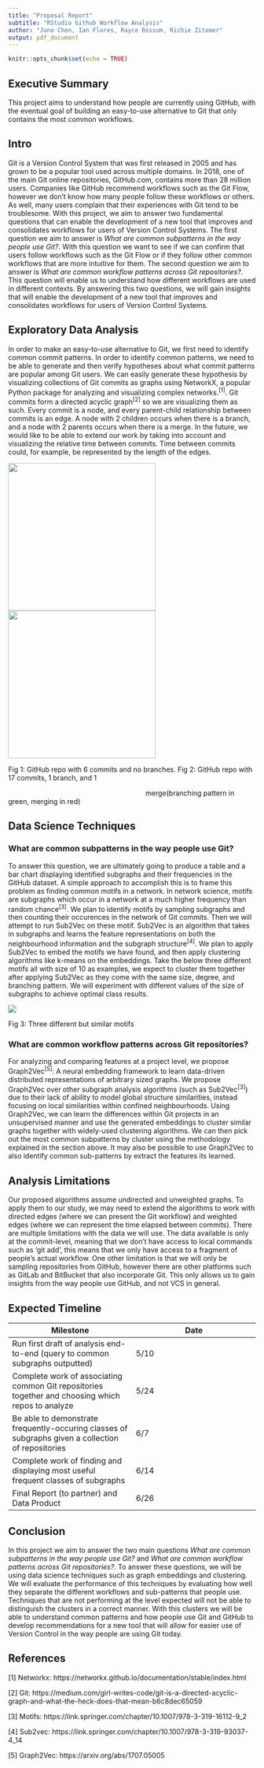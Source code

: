 ```yaml
---
title: "Proposal Report"
subtitle: "RStudio Github Workflow Analysis"
author: "Juno Chen, Ian Flores, Rayce Rossum, Richie Zitomer"
output: pdf_document
---
```


```r
knitr::opts_chunk$set(echo = TRUE)
```

## Executive Summary
This project aims to understand how people are currently using GitHub, with the eventual goal of building an easy-to-use alternative to Git that only contains the most common workflows.

## Intro
Git is a Version Control System that was first released in 2005 and has grown to be a popular tool used across multiple domains. In 2018, one of the main Git online repositories, GitHub.com, contains more than 28 million users. Companies like GitHub recommend workflows such as the Git Flow, however we don’t know how many people follow these workflows or others. As well, many users complain that their experiences with Git tend to be troublesome. With this project, we aim to answer two fundamental questions that can enable the development of a new tool that improves and consolidates workflows for users of Version Control Systems. The first question we aim to answer is *What are common subpatterns in the way people use Git?*. With this question we want to see if we can confirm that users follow workflows such as the Git Flow or if they follow other common workflows that are more intuitive for them. The second question we aim to answer is *What are common workflow patterns across Git repositories?*. This question will enable us to understand how different workflows are used in different contexts. By answering this two questions, we will gain insights that will enable the development of a new tool that improves and consolidates workflows for users of Version Control Systems.

## Exploratory Data Analysis
In order to make an easy-to-use alternative to Git, we first need to identify common commit patterns. In order to identify common patterns, we need to be able to generate and then verify hypotheses about what commit patterns are popular among Git users. We can easily generate these hypothesis by visualizing collections of Git commits as graphs using NetworkX, a popular Python package for analyzing and visualizing complex networks.<sup>[1]</sup>. Git commits form a directed acyclic graph<sup>[2]</sup> so we are visualizing them as such. Every commit is a node, and every parent-child relationship between commits is an edge. A node with 2 children occurs when there is a branch, and a node with 2 parents occurs when there is a merge. In the future, we would like to be able to extend our work by taking into account and visualizing the relative time between commits. Time between commits could, for example, be represented by the length of the edges.

![](imgs/git_repo_1.png){width=300px} ![](imgs/git_repo_2.png){width=300px}

Fig 1: GitHub repo with 6 commits and no branches.	Fig 2: GitHub repo with 17 commits, 1 branch, and 1 

&nbsp;&nbsp;&nbsp;&nbsp;&nbsp;&nbsp;&nbsp;&nbsp;&nbsp;&nbsp;&nbsp;&nbsp;&nbsp;&nbsp;&nbsp;&nbsp;&nbsp;&nbsp;&nbsp;&nbsp;&nbsp;&nbsp;&nbsp;&nbsp;&nbsp;&nbsp;&nbsp;&nbsp;&nbsp;&nbsp;&nbsp;&nbsp;&nbsp;&nbsp;&nbsp;&nbsp;&nbsp;&nbsp;&nbsp;&nbsp;&nbsp;&nbsp;&nbsp;&nbsp;&nbsp;&nbsp;&nbsp;&nbsp;&nbsp;&nbsp;&nbsp;&nbsp;&nbsp;&nbsp;&nbsp;&nbsp;&nbsp;&nbsp;&nbsp;&nbsp;&nbsp;&nbsp;&nbsp;&nbsp;&nbsp;&nbsp;&nbsp;&nbsp;&nbsp;&nbsp;&nbsp;merge(branching pattern in green, merging in red)

## Data Science Techniques

### What are common subpatterns in the way people use Git?
To answer this question, we are ultimately going to produce a table and a bar chart displaying identified subgraphs and their frequencies in the GitHub dataset. A simple approach to accomplish this is to frame this problem as finding common motifs in a network. In network science, motifs are subgraphs which occur in a network at a much higher frequency than random chance<sup>[3]</sup>. We plan to identify motifs by sampling subgraphs and then counting their occurences in the network of Git commits. Then we will attempt to run Sub2Vec on these motif. Sub2Vec is an algorithm that takes in subgraphs and learns the feature representations on both the neighbourhood information and the subgraph structure<sup>[4]</sup>. We plan to apply Sub2Vec to embed the motifs we have found, and then apply clustering algorithms like k-means on the embeddings. Take the below three different motifs all with size of 10 as examples, we expect to cluster them together after applying Sub2Vec as they come with the same size, degree, and branching pattern. We will experiment with different values of the size of subgraphs to achieve optimal class results.

![](imgs/motif_1.png)

Fig 3: Three different but similar motifs	

### What are common workflow patterns across Git repositories?
For analyzing and comparing features at a project level, we propose Graph2Vec<sup>[5]</sup>: A neural embedding framework to learn data-driven distributed representations of arbitrary sized graphs. We propose Graph2Vec over other subgraph analysis algorithms (such as Sub2Vec<sup>[3]</sup>) due to their lack of ability to model global structure similarities, instead focusing on local similarities within confined neighbourhoods. Using Graph2Vec, we can learn the differences within Git projects in an unsupervised manner and use the generated embeddings to cluster similar graphs together with widely-used clustering algorithms. We can then pick out the most common subpatterns by cluster using the methodology explained in the section above. It may also be possible to use Graph2Vec to also identify common sub-patterns by extract the features its learned.

## Analysis Limitations
Our proposed algorithms assume undirected and unweighted graphs. To apply them to our study, we may need to extend the algorithms to work with directed edges (where we can present the Git workflow) and weighted edges (where we can represent the time elapsed between commits). There are multiple limitations with the data we will use. The data available is only at the commit-level, meaning that we don’t have access to local commands such as ‘git add’, this means that we only have access to a fragment of people’s actual workflow. One other limitation is that we will only be sampling repositories from GitHub, however there are other platforms such as GitLab and BitBucket that also incorporate Git. This only allows us to gain insights from the way people use GitHub, and not VCS in general. 


## Expected Timeline

| Milestone | Date |   
|---|---|
| Run first draft of analysis end-to-end (query to common subgraphs outputted) | 5/10 |
| Complete work of associating common Git repositories together and choosing which repos to analyze | 5/24 |
| Be able to demonstrate frequently-occuring classes of subgraphs given a collection of repositories | 6/7 |
| Complete work of finding and displaying most useful frequent classes of subgraphs | 6/14 |
| Final Report (to partner) and Data Product | 6/26 |


## Conclusion
In this project we aim to answer the two main questions *What are common subpatterns in the way people use Git?* and *What are common workflow patterns across Git repositories?*. To answer these questions, we will be using data science techniques such as graph embeddings and clustering. We will evaluate the performance of this techniques by evaluating how well they separate the different workflows and sub-patterns that people use. Techniques that are not performing at the level expected will not be able to distinguish the clusters in a correct manner. With this clusters we will be able to understand common patterns and how people use Git and GitHub to develop recommendations for a new tool that will allow for easier use of Version Control in the way people are using Git today.

## References
[1] Networkx: https://networkx.github.io/documentation/stable/index.html

[2] Git: https://medium.com/girl-writes-code/git-is-a-directed-acyclic-graph-and-what-the-heck-does-that-mean-b6c8dec65059

[3] Motifs: https://link.springer.com/chapter/10.1007/978-3-319-16112-9_2

[4] Sub2vec: https://link.springer.com/chapter/10.1007/978-3-319-93037-4_14

[5] Graph2Vec: https://arxiv.org/abs/1707.05005

